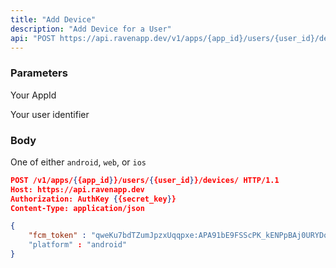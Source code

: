 ```yaml
---
title: "Add Device"
description: "Add Device for a User"
api: "POST https://api.ravenapp.dev/v1/apps/{app_id}/users/{user_id}/devices"
---
```


### Parameters

<Param path="app_id" type="string" required>

Your AppId

</Param>

<Param path="user_id" type="string" required>

Your user identifier

</Param>

### Body

<Param body="fcm_token" type="string"></Param>

<Param body="platform" type="android | web | ios">

One of either `android`, `web`, or `ios`

</Param>

<RequestExample>

```json Request Example
POST /v1/apps/{{app_id}}/users/{{user_id}}/devices/ HTTP/1.1
Host: https://api.ravenapp.dev
Authorization: AuthKey {{secret_key}}
Content-Type: application/json

{
    "fcm_token" : "qweKu7bdTZumJpzxUqqpxe:APA91bE9FSScPK_kENPpBAj0URYDo4z0tE6aOrBtpgaA1I1OC7GBes1lR71EWRhavLGMzDMKPPLkUoqtvPHzCgq-8ObU4AOJjbPdpkyRWqc8mqrUV2EkvsziLZvFccwtyI7-lQQhSJDe"
    "platform" : "android"
}
```

</RequestExample>
